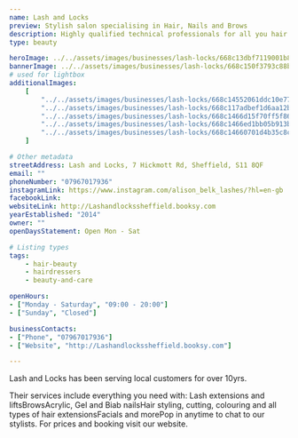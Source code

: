 ```yaml
---
name: Lash and Locks
preview: Stylish salon specialising in Hair, Nails and Brows
description: Highly qualified technical professionals for all you hair and beauty needs. 
type: beauty

heroImage: ../../assets/images/businesses/lash-locks/668c13dbf7119001b80cfd49_IMG_1719_Original---Alison-Belk.jpeg
bannerImage: ../../assets/images/businesses/lash-locks/668c150f3793c88b688549ff_IMG_1839-Large.jpeg
# used for lightbox
additionalImages:
    [
        "../../assets/images/businesses/lash-locks/668c14552061ddc10e77b38e_IMG_1838-Large.jpeg",
        "../../assets/images/businesses/lash-locks/668c117adbef1d6aa12bedc4_IMG_1839-Large.jpeg",
        "../../assets/images/businesses/lash-locks/668c1466d15f70ff5f868103_29367bb4-7da1-4f14-bbc4-0f0ad9face6c---Alison-Belk.jpeg",
        "../../assets/images/businesses/lash-locks/668c1466ed1bb05b913bea01_IMG_9506---Alison-Belk.jpeg",
        "../../assets/images/businesses/lash-locks/668c14660701d4b35c8cf813_IMG_9843---Alison-Belk.jpeg",
    ]

# Other metadata
streetAddress: Lash and Locks, 7 Hickmott Rd, Sheffield, S11 8QF
email: ""
phoneNumber: "07967017936"
instagramLink: https://www.instagram.com/alison_belk_lashes/?hl=en-gb
facebookLink:
websiteLink: http://Lashandlockssheffield.booksy.com
yearEstablished: "2014"
owner: ""
openDaysStatement: Open Mon - Sat

# Listing types
tags:
    - hair-beauty
    - hairdressers
    - beauty-and-care

openHours:
- ["Monday - Saturday", "09:00 - 20:00"]
- ["Sunday", "Closed"]

businessContacts:
- ["Phone", "07967017936"]
- ["Website", "http://Lashandlockssheffield.booksy.com"]

---
```

Lash and Locks has been serving local customers for over 10yrs.

Their services include everything you need with: Lash extensions and liftsBrowsAcrylic, Gel and Biab nailsHair styling, cutting, colouring and all types of hair extensionsFacials and morePop in anytime to chat to our stylists.
For prices and booking visit our website.
